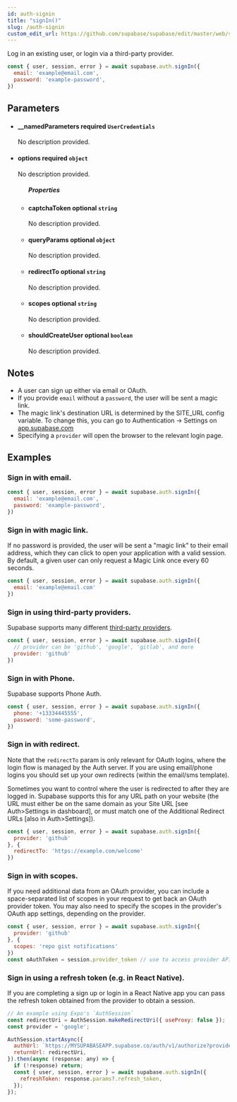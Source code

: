 ```yaml
---
id: auth-signin
title: "signIn()"
slug: /auth-signin
custom_edit_url: https://github.com/supabase/supabase/edit/master/web/spec/supabase_js_v2_ref.yml
---
```



Log in an existing user, or login via a third-party provider.

```js
const { user, session, error } = await supabase.auth.signIn({
  email: 'example@email.com',
  password: 'example-password',
})
```


## Parameters


<ul className="method-list-group">
  
<li className="method-list-item">
  <h4 className="method-list-item-label">
    <span className="method-list-item-label-name">
      __namedParameters
    </span>
    <span className="method-list-item-label-badge required">
      required
    </span>
    <span className="method-list-item-validation">
      <code>UserCredentials</code>
    </span>
  </h4>
  <div class="method-list-item-description">

No description provided. 

  </div>
  
</li>


<li className="method-list-item">
  <h4 className="method-list-item-label">
    <span className="method-list-item-label-name">
      options
    </span>
    <span className="method-list-item-label-badge required">
      required
    </span>
    <span className="method-list-item-validation">
      <code>object</code>
    </span>
  </h4>
  <div class="method-list-item-description">

No description provided. 

  </div>
  
<ul className="method-list-group">
  <h5 class="method-list-title method-list-title-isChild expanded">Properties</h5>

<li className="method-list-item">
  <h4 className="method-list-item-label">
    <span className="method-list-item-label-name">
      captchaToken
    </span>
    <span className="method-list-item-label-badge false">
      optional
    </span>
    <span className="method-list-item-validation">
      <code>string</code>
    </span>
  </h4>
  <div class="method-list-item-description">

No description provided. 

  </div>
  
</li>


<li className="method-list-item">
  <h4 className="method-list-item-label">
    <span className="method-list-item-label-name">
      queryParams
    </span>
    <span className="method-list-item-label-badge false">
      optional
    </span>
    <span className="method-list-item-validation">
      <code>object</code>
    </span>
  </h4>
  <div class="method-list-item-description">

No description provided. 

  </div>
  
</li>


<li className="method-list-item">
  <h4 className="method-list-item-label">
    <span className="method-list-item-label-name">
      redirectTo
    </span>
    <span className="method-list-item-label-badge false">
      optional
    </span>
    <span className="method-list-item-validation">
      <code>string</code>
    </span>
  </h4>
  <div class="method-list-item-description">

No description provided. 

  </div>
  
</li>


<li className="method-list-item">
  <h4 className="method-list-item-label">
    <span className="method-list-item-label-name">
      scopes
    </span>
    <span className="method-list-item-label-badge false">
      optional
    </span>
    <span className="method-list-item-validation">
      <code>string</code>
    </span>
  </h4>
  <div class="method-list-item-description">

No description provided. 

  </div>
  
</li>


<li className="method-list-item">
  <h4 className="method-list-item-label">
    <span className="method-list-item-label-name">
      shouldCreateUser
    </span>
    <span className="method-list-item-label-badge false">
      optional
    </span>
    <span className="method-list-item-validation">
      <code>boolean</code>
    </span>
  </h4>
  <div class="method-list-item-description">

No description provided. 

  </div>
  
</li>

</ul>

</li>

</ul>


## Notes

- A user can sign up either via email or OAuth.
- If you provide `email` without a `password`, the user will be sent a magic link.
- The magic link's destination URL is determined by the SITE_URL config variable. To change this, you can go to Authentication -> Settings on [app.supabase.com](https://app.supabase.com)
- Specifying a `provider` will open the browser to the relevant login page.










## Examples

### Sign in with email.



```js
const { user, session, error } = await supabase.auth.signIn({
  email: 'example@email.com',
  password: 'example-password',
})
```

### Sign in with magic link.

If no password is provided, the user will be sent a "magic link" to their email address, which they can click to open your application with a valid session. By default, a given user can only request a Magic Link once every 60 seconds.

```js
const { user, session, error } = await supabase.auth.signIn({
  email: 'example@email.com'
})
```

### Sign in using third-party providers.

Supabase supports many different [third-party providers](https://supabase.com/docs/guides/auth#providers).

```js
const { user, session, error } = await supabase.auth.signIn({
  // provider can be 'github', 'google', 'gitlab', and more
  provider: 'github'
})
```

### Sign in with Phone.

Supabase supports Phone Auth.

```js
const { user, session, error } = await supabase.auth.signIn({
  phone: '+13334445555',
  password: 'some-password',
})
```

### Sign in with redirect.

Note that the `redirectTo` param is only relevant for OAuth logins, where the login flow is managed by 
the Auth server. If you are using email/phone logins you should set up your own redirects (within the email/sms template).
 
Sometimes you want to control where the user is redirected to after they are logged in. Supabase supports this for 
any URL path on your website (the URL must either be on the same domain as your Site URL [see Auth>Settings in dashboard], or must match one of the Additional Redirect URLs [also in Auth>Settings]).


```js
const { user, session, error } = await supabase.auth.signIn({
  provider: 'github'
}, {
  redirectTo: 'https://example.com/welcome'
})
```

### Sign in with scopes.

If you need additional data from an OAuth provider, you can include a space-separated list of scopes in your request to get back an OAuth provider token.
You may also need to specify the scopes in the provider's OAuth app settings, depending on the provider.


```js
const { user, session, error } = await supabase.auth.signIn({
  provider: 'github'
}, {
  scopes: 'repo gist notifications'
})
const oAuthToken = session.provider_token // use to access provider API
```

### Sign in using a refresh token (e.g. in React Native).

If you are completing a sign up or login in a React Native app you can pass the refresh token obtained from the provider to obtain a session.


```js
// An example using Expo's `AuthSession`
const redirectUri = AuthSession.makeRedirectUri({ useProxy: false });
const provider = 'google';

AuthSession.startAsync({
  authUrl: `https://MYSUPABASEAPP.supabase.co/auth/v1/authorize?provider=${provider}&redirect_to=${redirectUri}`,
  returnUrl: redirectUri,
}).then(async (response: any) => {
  if (!response) return;
  const { user, session, error } = await supabase.auth.signIn({
    refreshToken: response.params?.refresh_token,
  });
});
```